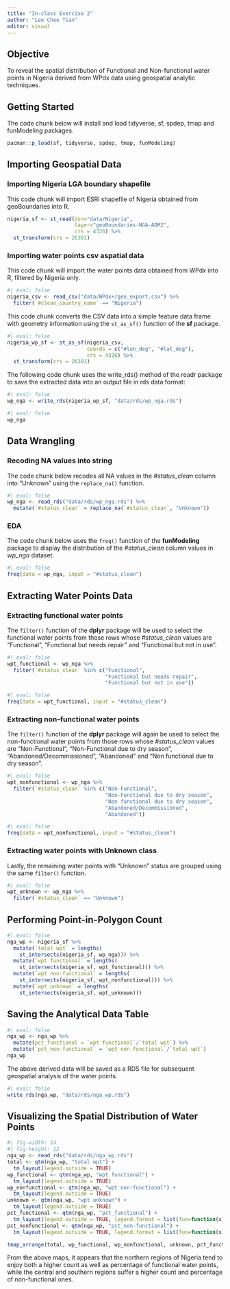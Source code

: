 ```yaml
---
title: "In-class Exercise 2"
author: "Lee Chee Tian"
editor: visual
---
```


## Objective

To reveal the spatial distribution of Functional and Non-functional water points in Nigeria derived from WPdx data using geospatial analytic techniques.

## Getting Started

The code chunk below will install and load tidyverse, sf, spdep, tmap and funModeling packages.

```r
pacman::p_load(sf, tidyverse, spdep, tmap, funModeling)
```

## Importing Geospatial Data

### Importing Nigeria LGA boundary shapefile

This code chunk will import ESRI shapefile of Nigeria obtained from geoBoundaries into R.

```r
nigeria_sf <- st_read(dsn="data/Nigeria", 
                      layer="geoBoundaries-NGA-ADM2",
                      crs = 4326) %>%
  st_transform(crs = 26391)
```

### Importing water points csv aspatial data

This code chunk will import the water points data obtained from WPdx into R, filtered by Nigeria only.

```r
#| eval: false
nigeria_csv <- read_csv("data/WPdx+/geo_export.csv") %>%
  filter(`#clean_country_name` == "Nigeria")
```

This code chunk converts the CSV data into a simple feature data frame with geometry information using the `st_as_sf()` function of the **sf** package.

```r
#| eval: false
nigeria_wp_sf <- st_as_sf(nigeria_csv, 
                          coords = c("#lon_deg", "#lat_deg"),
                          crs = 4326) %>%
  st_transform(crs = 26391)
```

The following code chunk uses the write_rds() method of the readr package to save the extracted data into an output file in rds data format:

```r
#| eval: false
wp_nga <- write_rds(nigeria_wp_sf, "data/rds/wp_nga.rds")
```

```r
#| eval: false
wp_nga
```

## Data Wrangling

### Recoding NA values into string

The code chunk below recodes all NA values in the *#status_clean* column into "Unknown" using the `replace_na()` function.

```r
#| eval: false
wp_nga <- read_rds("data/rds/wp_nga.rds") %>%
  mutate(`#status_clean` = replace_na(`#status_clean`, "Unknown"))
```

### EDA

The code chunk below uses the `freq()` function of the **funModeling** package to display the distribution of the *#status_clean* column values in *wp_nga* dataset.

```r
#| eval: false
freq(data = wp_nga, input = "#status_clean")
```

## Extracting Water Points Data

### Extracting functional water points

The `filter()` function of the **dplyr** package will be used to select the functional water points from those rows whose *#status_clean* values are "Functional", "Functional but needs repair" and "Functional but not in use".

```r
#| eval: false
wpt_functional <- wp_nga %>%
  filter(`#status_clean` %in% c("Functional", 
                                "Functional but needs repair",
                                "Functional but not in use"))
```

```r
#| eval: false
freq(data = wpt_functional, input = "#status_clean")
```

### Extracting non-functional water points

The `filter()` function of the **dplyr** package will again be used to select the non-functional water points from those rows whose *#status_clean* values are "Non-Functional", "Non-Functional due to dry season", "Abandoned/Decommissioned", "Abandoned" and "Non functional due to dry season".

```r
#| eval: false
wpt_nonfunctional <- wp_nga %>%
  filter(`#status_clean` %in% c("Non-Functional", 
                                "Non-Functional due to dry season",
                                "Non functional due to dry season",
                                "Abandoned/Decommissioned",
                                "Abandoned"))
```

```r
#| eval: false
freq(data = wpt_nonfunctional, input = "#status_clean")
```

### Extracting water points with Unknown class

Lastly, the remaining water points with "Unknown" status are grouped using the same `filter()` function.

```r
#| eval: false
wpt_unknown <- wp_nga %>%
  filter(`#status_clean` == "Unknown")
```

## Performing Point-in-Polygon Count

```r
#| eval: false
nga_wp <- nigeria_sf %>% 
  mutate(`total wpt` = lengths(
    st_intersects(nigeria_sf, wp_nga))) %>%
  mutate(`wpt functional` = lengths(
    st_intersects(nigeria_sf, wpt_functional))) %>%
  mutate(`wpt non-functional` = lengths(
    st_intersects(nigeria_sf, wpt_nonfunctional))) %>%
  mutate(`wpt unknown` = lengths(
    st_intersects(nigeria_sf, wpt_unknown)))
```

## Saving the Analytical Data Table

```r
#| eval: false
nga_wp <- nga_wp %>%
  mutate(pct_functional = `wpt functional`/`total wpt`) %>%
  mutate(`pct_non-functional` = `wpt non-functional`/`total wpt`) 
nga_wp
```

The above derived data will be saved as a RDS file for subsequent geospatial analysis of the water points.

```r
#| eval: false
write_rds(nga_wp, "data/rds/nga_wp.rds")
```

## Visualizing the Spatial Distribution of Water Points

```r
#| fig-width: 14
#| fig-height: 12
nga_wp <- read_rds("data/rds/nga_wp.rds")
total <- qtm(nga_wp, "total wpt") + 
  tm_layout(legend.outside = TRUE)
wp_functional <- qtm(nga_wp, "wpt functional") + 
  tm_layout(legend.outside = TRUE)
wp_nonfunctional <- qtm(nga_wp, "wpt non-functional") + 
  tm_layout(legend.outside = TRUE)
unknown <- qtm(nga_wp, "wpt unknown") + 
  tm_layout(legend.outside = TRUE)
pct_functional <- qtm(nga_wp, "pct_functional") + 
  tm_layout(legend.outside = TRUE, legend.format = list(fun=function(x) paste0(formatC(x * 100, digits=0, format="f"), " %")))
pct_nonfunctional <- qtm(nga_wp, "pct_non-functional") + 
  tm_layout(legend.outside = TRUE, legend.format = list(fun=function(x) paste0(formatC(x * 100, digits=0, format="f"), " %")))

tmap_arrange(total, wp_functional, wp_nonfunctional, unknown, pct_functional, pct_nonfunctional, ncol=2)
```

From the above maps, it appears that the northern regions of Nigeria tend to enjoy both a higher count as well as percentage of functional water points, while the central and southern regions suffer a higher count and percentage of non-functional ones.
